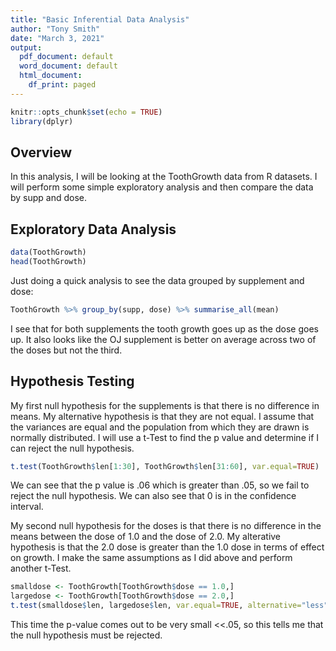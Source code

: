 ```yaml
---
title: "Basic Inferential Data Analysis"
author: "Tony Smith"
date: "March 3, 2021"
output:
  pdf_document: default
  word_document: default
  html_document:
    df_print: paged
---
```


```r
knitr::opts_chunk$set(echo = TRUE)
library(dplyr)
```

## Overview
In this analysis, I will be looking at the ToothGrowth data from R datasets. I will perform some simple exploratory analysis and then compare the data by supp and dose.

## Exploratory Data Analysis
```r
data(ToothGrowth)
head(ToothGrowth)
```

Just doing a quick analysis to see the data grouped by supplement and dose:

```r
ToothGrowth %>% group_by(supp, dose) %>% summarise_all(mean)
```

I see that for both supplements the tooth growth goes up as the dose goes up. It also looks like the OJ supplement is better on average across two of the doses but not the third.

## Hypothesis Testing
My first null hypothesis for the supplements is that there is no difference in means. My alternative hypothesis is that they are not equal. I assume that the variances are equal and the population from which they are drawn is normally distributed. I will use a t-Test to find the p value and determine if I can reject the null hypothesis.

```r
t.test(ToothGrowth$len[1:30], ToothGrowth$len[31:60], var.equal=TRUE)
```

We can see that the p value is .06 which is greater than .05, so we fail to reject the null hypothesis. We can also see that 0 is in the confidence interval.

My second null hypothesis for the doses is that there is no difference in the means between the dose of 1.0 and the dose of 2.0. My alterative hypothesis is that the 2.0 dose is greater than the 1.0 dose in terms of effect on growth. I make the same assumptions as I did above and perform another t-Test.

```r
smalldose <- ToothGrowth[ToothGrowth$dose == 1.0,]
largedose <- ToothGrowth[ToothGrowth$dose == 2.0,]
t.test(smalldose$len, largedose$len, var.equal=TRUE, alternative="less")
```

This time the p-value comes out to be very small <<.05, so this tells me that the null hypothesis must be rejected. 